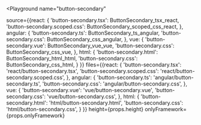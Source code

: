 

<Playground
  name="button-secondary"
  
  source={{react: {
             'button-secondary.tsx': ButtonSecondary_tsx_react,
             'button-secondary.scoped.css': ButtonSecondary_scoped_css_react,
           },
           angular: {
             'button-secondary.ts': ButtonSecondary_ts_angular,
             'button-secondary.css': ButtonSecondary_css_angular,
           },
           vue: {
             'button-secondary.vue': ButtonSecondary_vue_vue,
             'button-secondary.css': ButtonSecondary_css_vue,
           },
           html: {
             'button-secondary.html': ButtonSecondary_html_html,
             'button-secondary.css': ButtonSecondary_css_html,
           }
}}
  files={{react: {
            'button-secondary.tsx': 'react/button-secondary.tsx',
            'button-secondary.scoped.css': 'react/button-secondary.scoped.css',
          },
          angular: {
            'button-secondary.ts': 'angular/button-secondary.ts',
            'button-secondary.css': 'angular/button-secondary.css',
          },
          vue: {
            'button-secondary.vue': 'vue/button-secondary.vue',
            'button-secondary.css': 'vue/button-secondary.css',
          },
          html: {
            'button-secondary.html': 'html/button-secondary.html',
            'button-secondary.css': 'html/button-secondary.css',
          }
}}
  height={props.height}
  onlyFramework={props.onlyFramework}
></Playground>
